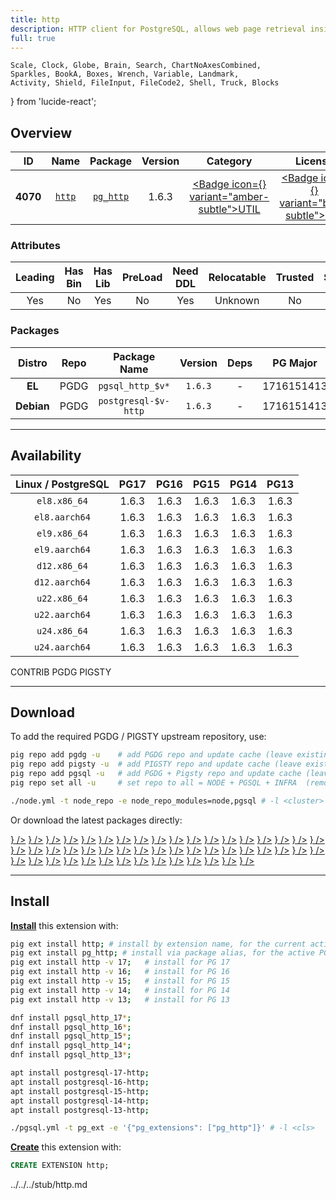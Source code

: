 ```yaml
---
title: http
description: HTTP client for PostgreSQL, allows web page retrieval inside the database.
full: true
---
```


    Scale, Clock, Globe, Brain, Search, ChartNoAxesCombined,
    Sparkles, BookA, Boxes, Wrench, Variable, Landmark,
    Activity, Shield, FileInput, FileCode2, Shell, Truck, Blocks
} from 'lucide-react';

## Overview

| <TooltipIconButton tooltip="Extension unique identifier" side="top">ID</TooltipIconButton> | <TooltipIconButton tooltip="Extension name" side="top">Name</TooltipIconButton> | <TooltipIconButton tooltip="Package name for installation" side="top">Package</TooltipIconButton> | <TooltipIconButton tooltip="Latest available extension version" side="top">Version</TooltipIconButton> | <TooltipIconButton tooltip="Extension category" side="top">Category</TooltipIconButton> | <TooltipIconButton tooltip="Open source license" side="top">License</TooltipIconButton> | <TooltipIconButton tooltip="Programming language" side="top">Lang</TooltipIconButton> |
|:--------:|:--------:|:----------:|:--------------:|:---------------------------------------:|:------------------------------------------------------:|:----:|
| **4070** | [`http`](https://github.com/pramsey/pgsql-http) | [`pg_http`](/ext/http) | 1.6.3 | <a href="/ext/util" className="no-underline"><Badge icon={<Wrench />} variant="amber-subtle">UTIL</Badge></a> | <a href="/ext/list/license#mit" className="no-underline"><Badge icon={<Scale />} variant="blue-subtle">MIT</Badge></a> | <a href="/ext/list/lang#c"><Badge icon={<FileCode2 />} variant="blue-subtle">C</Badge></a> |

### Attributes

| <TooltipIconButton tooltip="The Primary Leading extension in the Package" side="top">Leading</TooltipIconButton> | <TooltipIconButton tooltip="Contains binary utils" side="top">Has Bin</TooltipIconButton> | <TooltipIconButton tooltip="Contains .so shared library files" side="top">Has Lib</TooltipIconButton> | <TooltipIconButton tooltip="Requires preloading via shared_preload_libraries" side="top">PreLoad</TooltipIconButton> | <TooltipIconButton tooltip="Requires CREATE EXTENSION DDL command" side="top">Need DDL</TooltipIconButton> | <TooltipIconButton tooltip="Can be installed in any schema" side="top">Relocatable</TooltipIconButton> | <TooltipIconButton tooltip="Can be created by non-superuser" side="top">Trusted</TooltipIconButton> | <TooltipIconButton tooltip="Schemas used by this extension" side="top">Schemas</TooltipIconButton> |
|:-------:|:-------:|:-------:|:-------:|:--------:|:-----------:|:-------:|:-------:|
| Yes | No | Yes | No | Yes | Unknown | No | - |

### Packages

| <TooltipIconButton tooltip="Linux distribution family, EL or Debian" side="top">Distro</TooltipIconButton> | <TooltipIconButton tooltip="Package repository" side="top">Repo</TooltipIconButton> | <TooltipIconButton tooltip="The RPM/DEB Package Name Pattern (replace $v with real pg major)" side="top">Package Name</TooltipIconButton> | <TooltipIconButton tooltip="Latest package version" side="top">Version</TooltipIconButton> | <TooltipIconButton tooltip="RPM/DEB Package dependencies" side="top">Deps</TooltipIconButton> | <TooltipIconButton tooltip="Available in these PostgreSQL Major Versions" side="top">PG Major</TooltipIconButton> |
|:----------:|:--------:|:------------------------:|:-----------:|:------------:|:------------------:|
|   **EL**   | <Badge variant="blue-subtle"><span className="font-bold">PGDG</span></Badge> | `pgsql_http_$v*` | `1.6.3` | - | <Badge variant="green-subtle">17</Badge><Badge variant="green-subtle">16</Badge><Badge variant="green-subtle">15</Badge><Badge variant="green-subtle">14</Badge><Badge variant="green-subtle">13</Badge> |
| **Debian** | <Badge variant="blue-subtle"><span className="font-bold">PGDG</span></Badge> | `postgresql-$v-http` | `1.6.3` | - | <Badge variant="green-subtle">17</Badge><Badge variant="green-subtle">16</Badge><Badge variant="green-subtle">15</Badge><Badge variant="green-subtle">14</Badge><Badge variant="green-subtle">13</Badge> |



------

## Availability

| <TooltipIconButton tooltip="Linux Distro Arch / PostgreSQL Major Version" side="top">Linux / PostgreSQL </TooltipIconButton> | **PG17** | **PG16** | **PG15** | **PG14** | **PG13** |
|:-----:|:-----:|:-----:|:-----:|:-----:|:-----:|
| `el8.x86_64` | <Badge variant="blue-subtle">1.6.3</Badge> | <Badge variant="blue-subtle">1.6.3</Badge> | <Badge variant="blue-subtle">1.6.3</Badge> | <Badge variant="blue-subtle">1.6.3</Badge> | <Badge variant="blue-subtle">1.6.3</Badge> |
| `el8.aarch64` | <Badge variant="blue-subtle">1.6.3</Badge> | <Badge variant="blue-subtle">1.6.3</Badge> | <Badge variant="blue-subtle">1.6.3</Badge> | <Badge variant="blue-subtle">1.6.3</Badge> | <Badge variant="blue-subtle">1.6.3</Badge> |
| `el9.x86_64` | <Badge variant="blue-subtle">1.6.3</Badge> | <Badge variant="blue-subtle">1.6.3</Badge> | <Badge variant="blue-subtle">1.6.3</Badge> | <Badge variant="blue-subtle">1.6.3</Badge> | <Badge variant="blue-subtle">1.6.3</Badge> |
| `el9.aarch64` | <Badge variant="blue-subtle">1.6.3</Badge> | <Badge variant="blue-subtle">1.6.3</Badge> | <Badge variant="blue-subtle">1.6.3</Badge> | <Badge variant="blue-subtle">1.6.3</Badge> | <Badge variant="blue-subtle">1.6.3</Badge> |
| `d12.x86_64` | <Badge variant="blue-subtle">1.6.3</Badge> | <Badge variant="blue-subtle">1.6.3</Badge> | <Badge variant="blue-subtle">1.6.3</Badge> | <Badge variant="blue-subtle">1.6.3</Badge> | <Badge variant="blue-subtle">1.6.3</Badge> |
| `d12.aarch64` | <Badge variant="blue-subtle">1.6.3</Badge> | <Badge variant="blue-subtle">1.6.3</Badge> | <Badge variant="blue-subtle">1.6.3</Badge> | <Badge variant="blue-subtle">1.6.3</Badge> | <Badge variant="blue-subtle">1.6.3</Badge> |
| `u22.x86_64` | <Badge variant="blue-subtle">1.6.3</Badge> | <Badge variant="blue-subtle">1.6.3</Badge> | <Badge variant="blue-subtle">1.6.3</Badge> | <Badge variant="blue-subtle">1.6.3</Badge> | <Badge variant="blue-subtle">1.6.3</Badge> |
| `u22.aarch64` | <Badge variant="blue-subtle">1.6.3</Badge> | <Badge variant="blue-subtle">1.6.3</Badge> | <Badge variant="blue-subtle">1.6.3</Badge> | <Badge variant="blue-subtle">1.6.3</Badge> | <Badge variant="blue-subtle">1.6.3</Badge> |
| `u24.x86_64` | <Badge variant="blue-subtle">1.6.3</Badge> | <Badge variant="blue-subtle">1.6.3</Badge> | <Badge variant="blue-subtle">1.6.3</Badge> | <Badge variant="blue-subtle">1.6.3</Badge> | <Badge variant="blue-subtle">1.6.3</Badge> |
| `u24.aarch64` | <Badge variant="blue-subtle">1.6.3</Badge> | <Badge variant="blue-subtle">1.6.3</Badge> | <Badge variant="blue-subtle">1.6.3</Badge> | <Badge variant="blue-subtle">1.6.3</Badge> | <Badge variant="blue-subtle">1.6.3</Badge> |

<Badge variant="green-subtle"><span className="font-black">CONTRIB</span></Badge> <Badge variant="blue-subtle"><span className="font-black">PGDG</span></Badge> <Badge variant="amber-subtle"><span className="font-black">PIGSTY</span></Badge>

------

## Download

To add the required PGDG / PIGSTY upstream repository, use:

```bash tab="pig"
pig repo add pgdg -u    # add PGDG repo and update cache (leave existing repos)
pig repo add pigsty -u  # add PIGSTY repo and update cache (leave existing repos)
pig repo add pgsql -u   # add PGDG + Pigsty repo and update cache (leave existing repos)
pig repo set all -u     # set repo to all = NODE + PGSQL + INFRA  (remove existing repos)
```
```bash tab="pigsty"
./node.yml -t node_repo -e node_repo_modules=node,pgsql # -l <cluster>
```

Or download the latest packages directly:

<Files>
    <Folder name="el8.x86_64">
        <a href="https://download.postgresql.org/pub/repos/yum/17/redhat/rhel-8-x86_64/pgsql_http_17-1.6.3-1PGDG.rhel8.x86_64.rpm"><File name="pgsql_http_17-1.6.3-1PGDG.rhel8.x86_64.rpm" icon={<Package className="text-emerald-500" />} /></a>
        <a href="https://download.postgresql.org/pub/repos/yum/16/redhat/rhel-8-x86_64/pgsql_http_16-1.6.3-1PGDG.rhel8.x86_64.rpm"><File name="pgsql_http_16-1.6.3-1PGDG.rhel8.x86_64.rpm" icon={<Package className="text-emerald-500" />} /></a>
        <a href="https://download.postgresql.org/pub/repos/yum/15/redhat/rhel-8-x86_64/pgsql_http_15-1.6.3-1PGDG.rhel8.x86_64.rpm"><File name="pgsql_http_15-1.6.3-1PGDG.rhel8.x86_64.rpm" icon={<Package className="text-emerald-500" />} /></a>
        <a href="https://download.postgresql.org/pub/repos/yum/14/redhat/rhel-8-x86_64/pgsql_http_14-1.6.3-1PGDG.rhel8.x86_64.rpm"><File name="pgsql_http_14-1.6.3-1PGDG.rhel8.x86_64.rpm" icon={<Package className="text-emerald-500" />} /></a>
        <a href="https://download.postgresql.org/pub/repos/yum/13/redhat/rhel-8-x86_64/pgsql_http_13-1.6.3-1PGDG.rhel8.x86_64.rpm"><File name="pgsql_http_13-1.6.3-1PGDG.rhel8.x86_64.rpm" icon={<Package className="text-emerald-500" />} /></a>
    </Folder>
    <Folder name="el8.aarch64">
        <a href="https://download.postgresql.org/pub/repos/yum/17/redhat/rhel-8-aarch64/pgsql_http_17-1.6.3-1PGDG.rhel8.aarch64.rpm"><File name="pgsql_http_17-1.6.3-1PGDG.rhel8.aarch64.rpm" icon={<Package className="text-orange-500" />} /></a>
        <a href="https://download.postgresql.org/pub/repos/yum/16/redhat/rhel-8-aarch64/pgsql_http_16-1.6.3-1PGDG.rhel8.aarch64.rpm"><File name="pgsql_http_16-1.6.3-1PGDG.rhel8.aarch64.rpm" icon={<Package className="text-orange-500" />} /></a>
        <a href="https://download.postgresql.org/pub/repos/yum/15/redhat/rhel-8-aarch64/pgsql_http_15-1.6.3-1PGDG.rhel8.aarch64.rpm"><File name="pgsql_http_15-1.6.3-1PGDG.rhel8.aarch64.rpm" icon={<Package className="text-orange-500" />} /></a>
        <a href="https://download.postgresql.org/pub/repos/yum/14/redhat/rhel-8-aarch64/pgsql_http_14-1.6.3-1PGDG.rhel8.aarch64.rpm"><File name="pgsql_http_14-1.6.3-1PGDG.rhel8.aarch64.rpm" icon={<Package className="text-orange-500" />} /></a>
        <a href="https://download.postgresql.org/pub/repos/yum/13/redhat/rhel-8-aarch64/pgsql_http_13-1.6.3-1PGDG.rhel8.aarch64.rpm"><File name="pgsql_http_13-1.6.3-1PGDG.rhel8.aarch64.rpm" icon={<Package className="text-orange-500" />} /></a>
    </Folder>
    <Folder name="el9.x86_64">
        <a href="https://download.postgresql.org/pub/repos/yum/17/redhat/rhel-9-x86_64/pgsql_http_17-1.6.3-1PGDG.rhel9.x86_64.rpm"><File name="pgsql_http_17-1.6.3-1PGDG.rhel9.x86_64.rpm" icon={<Package className="text-emerald-500" />} /></a>
        <a href="https://download.postgresql.org/pub/repos/yum/16/redhat/rhel-9-x86_64/pgsql_http_16-1.6.3-1PGDG.rhel9.x86_64.rpm"><File name="pgsql_http_16-1.6.3-1PGDG.rhel9.x86_64.rpm" icon={<Package className="text-emerald-500" />} /></a>
        <a href="https://download.postgresql.org/pub/repos/yum/15/redhat/rhel-9-x86_64/pgsql_http_15-1.6.3-1PGDG.rhel9.x86_64.rpm"><File name="pgsql_http_15-1.6.3-1PGDG.rhel9.x86_64.rpm" icon={<Package className="text-emerald-500" />} /></a>
        <a href="https://download.postgresql.org/pub/repos/yum/14/redhat/rhel-9-x86_64/pgsql_http_14-1.6.3-1PGDG.rhel9.x86_64.rpm"><File name="pgsql_http_14-1.6.3-1PGDG.rhel9.x86_64.rpm" icon={<Package className="text-emerald-500" />} /></a>
        <a href="https://download.postgresql.org/pub/repos/yum/13/redhat/rhel-9-x86_64/pgsql_http_13-1.6.3-1PGDG.rhel9.x86_64.rpm"><File name="pgsql_http_13-1.6.3-1PGDG.rhel9.x86_64.rpm" icon={<Package className="text-emerald-500" />} /></a>
    </Folder>
    <Folder name="el9.aarch64">
        <a href="https://download.postgresql.org/pub/repos/yum/17/redhat/rhel-9-aarch64/pgsql_http_17-1.6.3-1PGDG.rhel9.aarch64.rpm"><File name="pgsql_http_17-1.6.3-1PGDG.rhel9.aarch64.rpm" icon={<Package className="text-orange-500" />} /></a>
        <a href="https://download.postgresql.org/pub/repos/yum/16/redhat/rhel-9-aarch64/pgsql_http_16-1.6.3-1PGDG.rhel9.aarch64.rpm"><File name="pgsql_http_16-1.6.3-1PGDG.rhel9.aarch64.rpm" icon={<Package className="text-orange-500" />} /></a>
        <a href="https://download.postgresql.org/pub/repos/yum/15/redhat/rhel-9-aarch64/pgsql_http_15-1.6.3-1PGDG.rhel9.aarch64.rpm"><File name="pgsql_http_15-1.6.3-1PGDG.rhel9.aarch64.rpm" icon={<Package className="text-orange-500" />} /></a>
        <a href="https://download.postgresql.org/pub/repos/yum/14/redhat/rhel-9-aarch64/pgsql_http_14-1.6.3-1PGDG.rhel9.aarch64.rpm"><File name="pgsql_http_14-1.6.3-1PGDG.rhel9.aarch64.rpm" icon={<Package className="text-orange-500" />} /></a>
        <a href="https://download.postgresql.org/pub/repos/yum/13/redhat/rhel-9-aarch64/pgsql_http_13-1.6.3-1PGDG.rhel9.aarch64.rpm"><File name="pgsql_http_13-1.6.3-1PGDG.rhel9.aarch64.rpm" icon={<Package className="text-orange-500" />} /></a>
    </Folder>
    <Folder name="d12.x86_64">
        <a href="https://apt.postgresql.org/pub/repos/apt/pool/main/p/pgsql-http/postgresql-17-http_1.6.3-1.pgdg120+1_arm64.deb"><File name="postgresql-17-http_1.6.3-1.pgdg120+1_arm64.deb" icon={<Box className="text-emerald-500" />} /></a>
        <a href="https://apt.postgresql.org/pub/repos/apt/pool/main/p/pgsql-http/postgresql-16-http_1.6.3-1.pgdg120+1_arm64.deb"><File name="postgresql-16-http_1.6.3-1.pgdg120+1_arm64.deb" icon={<Box className="text-emerald-500" />} /></a>
        <a href="https://apt.postgresql.org/pub/repos/apt/pool/main/p/pgsql-http/postgresql-15-http_1.6.3-1.pgdg120+1_arm64.deb"><File name="postgresql-15-http_1.6.3-1.pgdg120+1_arm64.deb" icon={<Box className="text-emerald-500" />} /></a>
        <a href="https://apt.postgresql.org/pub/repos/apt/pool/main/p/pgsql-http/postgresql-14-http_1.6.3-1.pgdg120+1_arm64.deb"><File name="postgresql-14-http_1.6.3-1.pgdg120+1_arm64.deb" icon={<Box className="text-emerald-500" />} /></a>
        <a href="https://apt.postgresql.org/pub/repos/apt/pool/main/p/pgsql-http/postgresql-13-http_1.6.3-1.pgdg120+1_arm64.deb"><File name="postgresql-13-http_1.6.3-1.pgdg120+1_arm64.deb" icon={<Box className="text-emerald-500" />} /></a>
    </Folder>
    <Folder name="d12.aarch64">
        <a href="https://apt.postgresql.org/pub/repos/apt/pool/main/p/pgsql-http/postgresql-17-http_1.6.3-1.pgdg120+1_amd64.deb"><File name="postgresql-17-http_1.6.3-1.pgdg120+1_amd64.deb" icon={<Box className="text-orange-500" />} /></a>
        <a href="https://apt.postgresql.org/pub/repos/apt/pool/main/p/pgsql-http/postgresql-16-http_1.6.3-1.pgdg120+1_amd64.deb"><File name="postgresql-16-http_1.6.3-1.pgdg120+1_amd64.deb" icon={<Box className="text-orange-500" />} /></a>
        <a href="https://apt.postgresql.org/pub/repos/apt/pool/main/p/pgsql-http/postgresql-15-http_1.6.3-1.pgdg120+1_amd64.deb"><File name="postgresql-15-http_1.6.3-1.pgdg120+1_amd64.deb" icon={<Box className="text-orange-500" />} /></a>
        <a href="https://apt.postgresql.org/pub/repos/apt/pool/main/p/pgsql-http/postgresql-14-http_1.6.3-1.pgdg120+1_amd64.deb"><File name="postgresql-14-http_1.6.3-1.pgdg120+1_amd64.deb" icon={<Box className="text-orange-500" />} /></a>
        <a href="https://apt.postgresql.org/pub/repos/apt/pool/main/p/pgsql-http/postgresql-13-http_1.6.3-1.pgdg120+1_amd64.deb"><File name="postgresql-13-http_1.6.3-1.pgdg120+1_amd64.deb" icon={<Box className="text-orange-500" />} /></a>
    </Folder>
    <Folder name="u22.x86_64">
        <a href="https://apt.postgresql.org/pub/repos/apt/pool/main/p/pgsql-http/postgresql-17-http_1.6.3-1.pgdg22.04+1_amd64.deb"><File name="postgresql-17-http_1.6.3-1.pgdg22.04+1_amd64.deb" icon={<Box className="text-emerald-500" />} /></a>
        <a href="https://apt.postgresql.org/pub/repos/apt/pool/main/p/pgsql-http/postgresql-16-http_1.6.3-1.pgdg22.04+1_amd64.deb"><File name="postgresql-16-http_1.6.3-1.pgdg22.04+1_amd64.deb" icon={<Box className="text-emerald-500" />} /></a>
        <a href="https://apt.postgresql.org/pub/repos/apt/pool/main/p/pgsql-http/postgresql-15-http_1.6.3-1.pgdg22.04+1_amd64.deb"><File name="postgresql-15-http_1.6.3-1.pgdg22.04+1_amd64.deb" icon={<Box className="text-emerald-500" />} /></a>
        <a href="https://apt.postgresql.org/pub/repos/apt/pool/main/p/pgsql-http/postgresql-14-http_1.6.3-1.pgdg22.04+1_amd64.deb"><File name="postgresql-14-http_1.6.3-1.pgdg22.04+1_amd64.deb" icon={<Box className="text-emerald-500" />} /></a>
        <a href="https://apt.postgresql.org/pub/repos/apt/pool/main/p/pgsql-http/postgresql-13-http_1.6.3-1.pgdg22.04+1_amd64.deb"><File name="postgresql-13-http_1.6.3-1.pgdg22.04+1_amd64.deb" icon={<Box className="text-emerald-500" />} /></a>
    </Folder>
    <Folder name="u22.aarch64">
        <a href="https://apt.postgresql.org/pub/repos/apt/pool/main/p/pgsql-http/postgresql-17-http_1.6.3-1.pgdg22.04+1_arm64.deb"><File name="postgresql-17-http_1.6.3-1.pgdg22.04+1_arm64.deb" icon={<Box className="text-orange-500" />} /></a>
        <a href="https://apt.postgresql.org/pub/repos/apt/pool/main/p/pgsql-http/postgresql-16-http_1.6.3-1.pgdg22.04+1_arm64.deb"><File name="postgresql-16-http_1.6.3-1.pgdg22.04+1_arm64.deb" icon={<Box className="text-orange-500" />} /></a>
        <a href="https://apt.postgresql.org/pub/repos/apt/pool/main/p/pgsql-http/postgresql-15-http_1.6.3-1.pgdg22.04+1_arm64.deb"><File name="postgresql-15-http_1.6.3-1.pgdg22.04+1_arm64.deb" icon={<Box className="text-orange-500" />} /></a>
        <a href="https://apt.postgresql.org/pub/repos/apt/pool/main/p/pgsql-http/postgresql-14-http_1.6.3-1.pgdg22.04+1_arm64.deb"><File name="postgresql-14-http_1.6.3-1.pgdg22.04+1_arm64.deb" icon={<Box className="text-orange-500" />} /></a>
        <a href="https://apt.postgresql.org/pub/repos/apt/pool/main/p/pgsql-http/postgresql-13-http_1.6.3-1.pgdg22.04+1_arm64.deb"><File name="postgresql-13-http_1.6.3-1.pgdg22.04+1_arm64.deb" icon={<Box className="text-orange-500" />} /></a>
    </Folder>
    <Folder name="u24.x86_64">
        <a href="https://apt.postgresql.org/pub/repos/apt/pool/main/p/pgsql-http/postgresql-17-http_1.6.3-1.pgdg24.04+1_amd64.deb"><File name="postgresql-17-http_1.6.3-1.pgdg24.04+1_amd64.deb" icon={<Box className="text-emerald-500" />} /></a>
        <a href="https://apt.postgresql.org/pub/repos/apt/pool/main/p/pgsql-http/postgresql-16-http_1.6.3-1.pgdg24.04+1_amd64.deb"><File name="postgresql-16-http_1.6.3-1.pgdg24.04+1_amd64.deb" icon={<Box className="text-emerald-500" />} /></a>
        <a href="https://apt.postgresql.org/pub/repos/apt/pool/main/p/pgsql-http/postgresql-15-http_1.6.3-1.pgdg24.04+1_amd64.deb"><File name="postgresql-15-http_1.6.3-1.pgdg24.04+1_amd64.deb" icon={<Box className="text-emerald-500" />} /></a>
        <a href="https://apt.postgresql.org/pub/repos/apt/pool/main/p/pgsql-http/postgresql-14-http_1.6.3-1.pgdg24.04+1_amd64.deb"><File name="postgresql-14-http_1.6.3-1.pgdg24.04+1_amd64.deb" icon={<Box className="text-emerald-500" />} /></a>
        <a href="https://apt.postgresql.org/pub/repos/apt/pool/main/p/pgsql-http/postgresql-13-http_1.6.3-1.pgdg24.04+1_amd64.deb"><File name="postgresql-13-http_1.6.3-1.pgdg24.04+1_amd64.deb" icon={<Box className="text-emerald-500" />} /></a>
    </Folder>
    <Folder name="u24.aarch64">
        <a href="https://apt.postgresql.org/pub/repos/apt/pool/main/p/pgsql-http/postgresql-17-http_1.6.3-1.pgdg24.04+1_arm64.deb"><File name="postgresql-17-http_1.6.3-1.pgdg24.04+1_arm64.deb" icon={<Box className="text-orange-500" />} /></a>
        <a href="https://apt.postgresql.org/pub/repos/apt/pool/main/p/pgsql-http/postgresql-16-http_1.6.3-1.pgdg24.04+1_arm64.deb"><File name="postgresql-16-http_1.6.3-1.pgdg24.04+1_arm64.deb" icon={<Box className="text-orange-500" />} /></a>
        <a href="https://apt.postgresql.org/pub/repos/apt/pool/main/p/pgsql-http/postgresql-15-http_1.6.3-1.pgdg24.04+1_arm64.deb"><File name="postgresql-15-http_1.6.3-1.pgdg24.04+1_arm64.deb" icon={<Box className="text-orange-500" />} /></a>
        <a href="https://apt.postgresql.org/pub/repos/apt/pool/main/p/pgsql-http/postgresql-14-http_1.6.3-1.pgdg24.04+1_arm64.deb"><File name="postgresql-14-http_1.6.3-1.pgdg24.04+1_arm64.deb" icon={<Box className="text-orange-500" />} /></a>
        <a href="https://apt.postgresql.org/pub/repos/apt/pool/main/p/pgsql-http/postgresql-13-http_1.6.3-1.pgdg24.04+1_arm64.deb"><File name="postgresql-13-http_1.6.3-1.pgdg24.04+1_arm64.deb" icon={<Box className="text-orange-500" />} /></a>
    </Folder>
</Files>

------

## Install

[**Install**](/docs/pgsql/extension/install) this extension with:

```bash tab="pig"
pig ext install http; # install by extension name, for the current active PG version
pig ext install pg_http; # install via package alias, for the active PG version
pig ext install http -v 17;   # install for PG 17
pig ext install http -v 16;   # install for PG 16
pig ext install http -v 15;   # install for PG 15
pig ext install http -v 14;   # install for PG 14
pig ext install http -v 13;   # install for PG 13
```
```bash tab="yum" 
dnf install pgsql_http_17*;
dnf install pgsql_http_16*;
dnf install pgsql_http_15*;
dnf install pgsql_http_14*;
dnf install pgsql_http_13*;
```
```bash tab="apt" 
apt install postgresql-17-http;
apt install postgresql-16-http;
apt install postgresql-15-http;
apt install postgresql-14-http;
apt install postgresql-13-http;
```
```bash tab="ansible"
./pgsql.yml -t pg_ext -e '{"pg_extensions": ["pg_http"]}' # -l <cls>
```

[**Create**](/docs/pgsql/extension/create) this extension with:

```sql
CREATE EXTENSION http;
```


<include>../../../stub/http.md</include>

